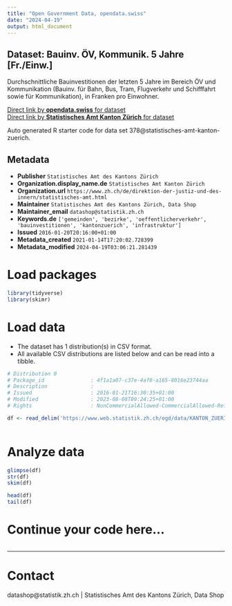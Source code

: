 ```yaml
---
title: "Open Government Data, opendata.swiss"
date: "2024-04-19"
output: html_document
---
```


## Dataset: Bauinv. ÖV, Kommunik. 5 Jahre [Fr./Einw.]

Durchschnittliche Bauinvestitionen der letzten 5 Jahre im Bereich ÖV und Kommunikation (Bauinv. für Bahn, Bus, Tram, Flugverkehr und Schifffahrt sowie für Kommunikation), in Franken pro Einwohner.

[Direct link by **opendata.swiss** for dataset](https://opendata.swiss/de/dataset/bauinv-ov-kommunik-5-jahre-fr-einw)<br>
[Direct link by **Statistisches Amt Kanton Zürich** for dataset](https://www.zh.ch/de/politik-staat/gemeinden/gemeindeportraet.html)

Auto generated R starter code for data set 378@statistisches-amt-kanton-zuerich.

## Metadata

- **Publisher** `Statistisches Amt des Kantons Zürich`
- **Organization.display_name.de** `Statistisches Amt Kanton Zürich`
- **Organization.url** `https://www.zh.ch/de/direktion-der-justiz-und-des-innern/statistisches-amt.html`
- **Maintainer** `Statistisches Amt des Kantons Zürich, Data Shop`
- **Maintainer_email** `datashop@statistik.zh.ch`
- **Keywords.de** `['gemeinden', 'bezirke', 'oeffentlicherverkehr', 'bauinvestitionen', 'kantonzuerich', 'infrastruktur']`
- **Issued** `2016-01-20T20:16:00+01:00`
- **Metadata_created** `2021-01-14T17:20:02.728399`
- **Metadata_modified** `2024-04-19T03:06:21.281439`


# Load packages

```r

library(tidyverse)
library(skimr)

```

# Load data

-   The dataset has 1 distribution(s) in CSV format.
-   All available CSV distributions are listed below and can be read into a tibble.

```r

# Distribution 0
# Package_id               : 4f1a1a07-c37e-4af8-a165-8016e23744aa
# Description              : 
# Issued                   : 2016-01-21T16:30:35+01:00
# Modified                 : 2023-08-08T09:24:25+01:00
# Rights                   : NonCommercialAllowed-CommercialAllowed-ReferenceRequired

df <- read_delim('https://www.web.statistik.zh.ch/ogd/data/KANTON_ZUERICH_179.csv')



```

# Analyze data

```r

glimpse(df)
str(df)
skim(df)

head(df)
tail(df)

```

# Continue your code here...

```r

```

------------------------------------------------------------------------

# Contact

datashop@statistik.zh.ch | Statistisches Amt des Kantons Zürich, Data Shop
